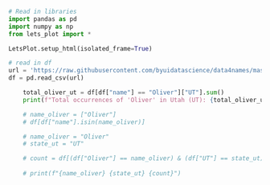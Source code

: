```python
# Read in libraries
import pandas as pd
import numpy as np
from lets_plot import *

LetsPlot.setup_html(isolated_frame=True)

# read in df
url = 'https://raw.githubusercontent.com/byuidatascience/data4names/master/data-raw/names_year/names_year.csv'
df = pd.read_csv(url)
```

```python


    total_oliver_ut = df[df["name"] == "Oliver"]["UT"].sum()
    print(f"Total occurrences of 'Oliver' in Utah (UT): {total_oliver_ut}")

    # name_oliver = ["Oliver"]
    # df[df["name"].isin(name_oliver)]

    # name_oliver = "Oliver"
    # state_ut = "UT"

    # count = df[(df["Oliver"] == name_oliver) & (df["UT"] == state_ut)].shape[0]
    
    # print(f"{name_oliver} {state_ut} {count}")
```